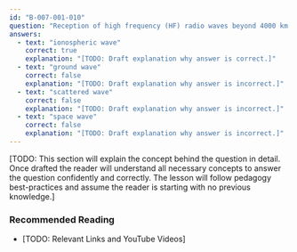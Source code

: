 ```yaml
---
id: "B-007-001-010"
question: "Reception of high frequency (HF) radio waves beyond 4000 km is generally made possible by:"
answers:
  - text: "ionospheric wave"
    correct: true
    explanation: "[TODO: Draft explanation why answer is correct.]"
  - text: "ground wave"
    correct: false
    explanation: "[TODO: Draft explanation why answer is incorrect.]"
  - text: "scattered wave"
    correct: false
    explanation: "[TODO: Draft explanation why answer is incorrect.]"
  - text: "space wave"
    correct: false
    explanation: "[TODO: Draft explanation why answer is incorrect.]"
---
```


[TODO: This section will explain the concept behind the question in detail. Once drafted the reader will understand all necessary concepts to answer the question confidently and correctly. The lesson will follow pedagogy best-practices and assume the reader is starting with no previous knowledge.]

### Recommended Reading

- [TODO: Relevant Links and YouTube Videos]
